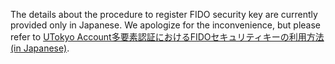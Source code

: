The details about the procedure to register FIDO security key are currently provided only in Japanese. We apologize for the inconvenience, but please refer to [UTokyo Account多要素認証におけるFIDOセキュリティキーの利用方法 (in Japanese)](/utokyo_account/mfa/fido-security_key/).
